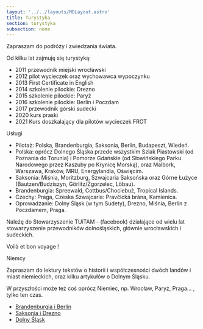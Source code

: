 ```yaml
---
layout: '../../layouts/MDLayout.astro'
title: Turystyka
section: turystyka
subsection: none
---
```


Zapraszam do podróży i zwiedzania świata.
    
Od kilku lat zajmuję się turystyką:
    
 - 2011 przewodnik miejski wrocławski
 - 2012 pilot wycieczek oraz wychowawca wypoczynku
 - 2013 First Certificate in English
 - 2014 szkolenie pilockie: Drezno
 - 2015 szkolenie pilockie: Paryż
 - 2016 szkolenie pilockie: Berlin i Poczdam
 - 2017 przewodnik górski sudecki
 - 2020 kurs praski
 - 2021 Kurs doszkalający dla pilotów wycieczek FROT

Usługi

 - Pilotaż: Polska, Brandenburgia, Saksonia, Berlin, Budapeszt, Wiedeń.
 - Polska: oprócz Dolnego Śląska przede wszystkim Szlak Piastowski (od Poznania do Torunia) i Pomorze Gdańskie (od Słowińskiego Parku Narodowego przez Kaszuby po Krynicę Morską), oraz Malbork, Warszawa, Kraków, MRU, Energylandia, Oświęcim.
 - Saksonia: Miśnia, Moritzburg, Szwajcaria Saksońska oraz Górne Łużyce (Bautzen/Budziszyn, Görlitz/Zgorzelec, Löbau).
 - Brandenburgia: Spreewald, Cottbus/Chociebuż, Tropical Islands.
 - Czechy: Praga, Czeska Szwajcaria: Pravčická brána, Kamienica.
 - Oprowadzanie: Dolny Śląsk (w tym Sudety), Drezno, Miśnia, Berlin z Poczdamem, Praga.


Należę do Stowarzyszenie TUiTAM - (facebook) działające od wielu lat stowarzyszenie przewodników dolnośląskich, głównie wrocławskich i sudeckich.

Voilà et bon voyage !
    
Niemcy

Zapraszam do lektury tekstów o historii i współczesności dwóch landów i miast niemieckich, oraz kilku artykułów o Dolnym Śląsku.
    
W przyszłości może też coś oprócz Niemiec, np. Wrocław, Paryż, Praga... , tylko ten czas.

- [Brandenburgia i Berlin](/turystyka/brandenburgia)
- [Saksonia i Drezno](/turystyka/saksonia)
- [Dolny Śląsk](/turystyka/dolny_slask)

